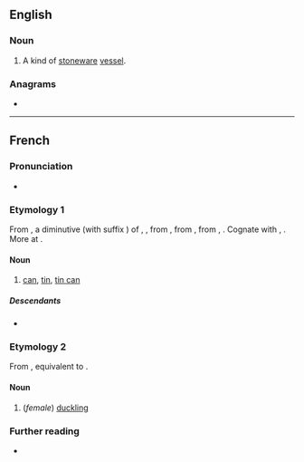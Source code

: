 ==English==

===Noun===
{{en-noun}}

# A kind of [[stoneware]] [[vessel]].

===Anagrams===
* {{anagrams|en|a=aceentt|catenet}}

----

==French==

===Pronunciation===
* {{fr-IPA}}

===Etymology 1===
From {{inh|fr|frm|kanete||vase, pitcher for serving beer}}, a diminutive (with suffix {{m|fr|-ette}}) of {{der|fr|ML.|cana}}, {{m|la|canna||can, jug, vessel}}, from {{der|fr|frk|*kannu|*kanna|jug, pitcher, can}}, from {{der|fr|gem-pro|*kannǭ||tankard, mug, can}}, from {{der|fr|ine-pro|*gandʰ-}}, {{m|ine-pro|*gan-||a vessel, tub}}. Cognate with {{cog|goh|channa||can}}, {{cog|ang|canne||can}}. More at {{m|en|can}}.

====Noun====
{{fr-noun|f}}

# [[can]], [[tin]], [[tin can]]

=====Descendants=====
* {{desc|ca|canet|bor=1}}

===Etymology 2===
From {{inh|fr|frm|canette}}, equivalent to {{af|fr|cane|-ette}}.

====Noun====
{{fr-noun|f}}

# (''female'') [[duckling]]
#: {{syn|fr|canardeau<q:[[cane]] + [[-ard]] + [[-eau]]>|;|canet<q:[[cane]] + [[-et]]; [[Old French]]>|;|caneton<q:[[cane]] + [[-et]] + [[-on]]>|;|canetonne<q:[[cane]] + [[-et]] + [[-onne]]>|;|canichon<q:[[cane]] + [[-iche]] + [[-on]]>}}

===Further reading===
* {{R:TLFi}}